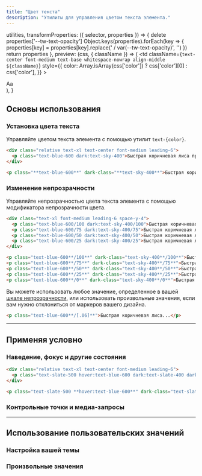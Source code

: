 ```yaml
---
title: "Цвет текста"
description: "Утилиты для управления цветом текста элемента."
---
```



  utilities,
  transformProperties: ({ selector, properties }) => {
    delete properties['--tw-text-opacity']
    Object.keys(properties).forEach(key => {
      properties[key] = properties[key].replace(' / var(--tw-text-opacity)', '')
    })
    return properties
  },
  preview: (css, { className }) => (
    <td
      className={`text-center font-medium text-base whitespace-nowrap align-middle ${className}`}
      style={{
        color: Array.isArray(css['color']) ? css['color'][0] : css['color'],
      }}
    >
      <div className="w-16 mx-auto">Aa</div>
    </td>
  ),
}

## Основы использования

### Установка цвета текста

Управляйте цветом текста элемента с помощью утилит `text-{color}`.

```html {{ example: true }}
<div class="relative text-xl text-center font-medium leading-6">
  <p class="text-blue-600 dark:text-sky-400">Быстрая коричневая лиса прыгает через ленивую собаку.</p>
</div>
```

```html
<p class="**text-blue-600**" dark-class="**text-sky-400**">Быстрая коричневая лиса...</p>
```

### Изменение непрозрачности

Управляйте непрозрачностью цвета текста элемента с помощью модификатора непрозрачности цвета.

```html {{ example: true }}
<div class="text-xl font-medium leading-6 space-y-4">
  <p class="text-blue-600/100 dark:text-sky-400/100">Быстрая коричневая лиса прыгает через ленивую собаку.</p>
  <p class="text-blue-600/75 dark:text-sky-400/75">Быстрая коричневая лиса прыгает через ленивую собаку.</p>
  <p class="text-blue-600/50 dark:text-sky-400/50">Быстрая коричневая лиса прыгает через ленивую собаку.</p>
  <p class="text-blue-600/25 dark:text-sky-400/25">Быстрая коричневая лиса прыгает через ленивую собаку.</p>
</div>
```

```html
<p class="text-blue-600**/100**" dark-class="text-sky-400**/100**">Быстрая коричневая лиса...</p>
<p class="text-blue-600**/75**" dark-class="text-sky-400**/75**">Быстрая коричневая лиса...</p>
<p class="text-blue-600**/50**" dark-class="text-sky-400**/50**">Быстрая коричневая лиса...</p>
<p class="text-blue-600**/25**" dark-class="text-sky-400**/25**">Быстрая коричневая лиса...</p>
<p class="text-blue-600**/0**" dark-class="text-sky-400**/0**">Быстрая коричневая лиса...</p>
```

Вы можете использовать любое значение, определенное в вашей [шкале непрозрачности](/docs/opacity), или использовать произвольные значения, если вам нужно отклониться от маркеров вашего дизайна.

```html
<p class="text-blue-600**/[.06]**">Быстрая коричневая лиса...</p>
```

---

## <Heading ignore>Применяя условно</Heading>

### <Heading ignore>Наведение, фокус и другие состояния</Heading>

<HoverFocusAndOtherStates featuredClass="text-blue-600">

```html {{ example: { hint: 'Попробуйте навести курсор на текст, чтобы увидеть ожидаемое поведение' } }}
<div class="relative text-xl text-center font-medium leading-6">
  <p class="text-slate-500 hover:text-blue-600 dark:text-slate-400 dark:hover:text-sky-400">Быстрая коричневая лиса прыгает через ленивую собаку.</p>
</div>
```

```html
<p class="text-slate-500 **hover:text-blue-600**" dark-class="text-slate-400 **hover:text-sky-400**">Быстрая коричневая лиса...</p>
```

</HoverFocusAndOtherStates>

### <Heading ignore>Контрольные точки и медиа-запросы</Heading>

<BreakpointsAndMediaQueries defaultClass="text-blue-600" featuredClass="text-green-600" element="p" />

---

## Использование пользовательских значений

### Настройка вашей темы

<CustomizePluginColors name="text" configKey="textColor" />

### Произвольные значения

<ArbitraryValues property="color" featuredClass="text-[#50d71e]" element="p" />
